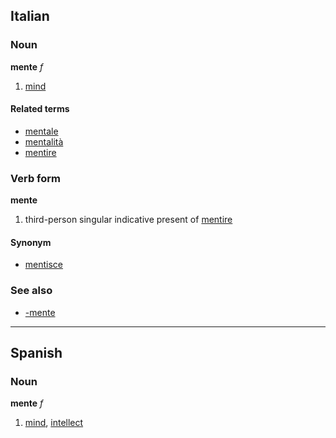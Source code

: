 ==Italian==
===Noun===
'''mente''' ''f''

# [[mind]]

====Related terms====
*[[mentale]]
*[[mentalità]]
*[[mentire]]

===Verb form===
'''mente'''
# third-person singular indicative present of [[mentire]]

====Synonym====
*[[mentisce]]

===See also===
*[[-mente]]

----

==Spanish==
===Noun===
'''mente''' ''f''

#[[mind]], [[intellect]]